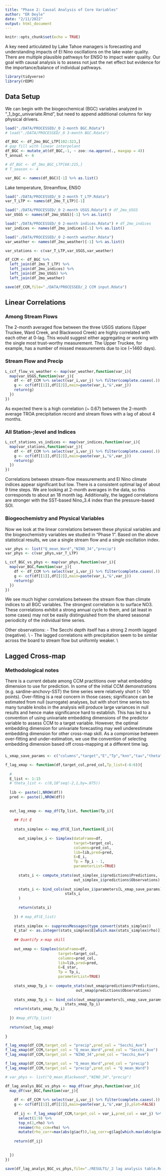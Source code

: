 ```yaml
---
title: "Phase 2: Causal Analysis of Core Variables"
author: "ER Deyle"
date: "2/11/2022"
output: html_document
---
```


```r
knitr::opts_chunk$set(echo = TRUE)
```

A key need articulated by Lake Tahoe managers is forecasting and understanding impacts of El Nino oscillations on the lake water quality. There are multiple plausible pathways for ENSO to impact water quality. Our goal with causal analysis is to assess not just the net effect but evidence for the importance/balance of individual pathways.

```r
library(tidyverse)
library(rEDM)
```

## Data Setup

We can begin with the biogeochemical (BGC) variables analyzed in "_1_bgc_univariate.Rmd", but need to append additional columns for key physical drivers.




```r
load("./DATA/PROCESSED/_0 2-month BGC.Rdata")
# load("./DATA/PROCESSED/_0 3-month BGC.Rdata")

df_BGC <- df_2mo_BGC_LTP[102:323,]
# gap fill with linear interpolant
df_BGC <- mutate_at(df_BGC,-1, ~ zoo::na.approx(., maxgap = 4))
T_annual <- 6

# df_BGC <- df_3mo_BGC_LTP[68:215,]
# T_season <- 4

var_BGC <- names(df_BGC)[-1] %>% as.list()
```

Lake temperature, Streamflow, ENSO

```r
load("./DATA/PROCESSED/_0 2-month T_LTP.Rdata")
var_T_LTP <- names(df_2mo_T_LTP)[-1] 

load("./DATA/PROCESSED/_0 2-month USGS.Rdata") # df_2mo_USGS
var_USGS <- names(df_2mo_USGS)[-1] %>% as.list()

load("./DATA/PROCESSED/_0 2-month indices.Rdata") # df_2mo_indices
var_indices <- names(df_2mo_indices)[-1] %>% as.list()

load("./DATA/PROCESSED/_0 2-month weather.Rdata")
var_weather <- names(df_2mo_weather)[-1] %>% as.list()

var_stations <- c(var_T_LTP,var_USGS,var_weather)
```

```r

df_CCM <- df_BGC %>%
  left_join(df_2mo_T_LTP) %>%
  left_join(df_2mo_indices) %>%
  left_join(df_2mo_USGS) %>%
  left_join(df_2mo_weather)

save(df_CCM,file="./DATA/PROCESSED/_2 CCM input.Rdata")

```


## Linear Correlations

### Among Stream Flows

The 2-month averaged flow between the three USGS stations (Upper Truckee, Ward Creek, and Blackwood Creek) are highly correlated with each other at 0-lag. This would suggest either aggregating or working with the single most trust-worthy measurement. The Upper Truckee, for example, has a number of missed measurements due to ice (~1460 days).

### Stream Flow and Precip

```r
L_ccf_flow_vs_weather <- map(var_weather,function(var_i){
  map(var_USGS,function(var_j){
    df <- df_CCM %>% select(var_i,var_j) %>% filter(complete.cases(.))
    g <- ccf(df[[1]],df[[2]],main=paste(var_i,"&",var_j))
    return(g)
  })
})
```

As expected there is a high correlation (~ 0.67) between the 2-month average TROA precipitation record and stream flows with a lag of about 4 months.

### All Station-;level and Indices

```r
L_ccf_stations_vs_indices <- map(var_indices,function(var_i){
  map(var_stations,function(var_j){
    df <- df_CCM %>% select(var_i,var_j) %>% filter(complete.cases(.))
    g <- ccf(df[[1]],df[[2]],main=paste(var_i,"&",var_j))
    return(g)
  })
})
```
Correlations between stream-flow measurements and El Nino climate indices appear significant but low. There is a consistent optimal lag of about 9 time steps. We are looking at 2-month averages in the data, so this corresponds to about an 18 month lag. Additionally, the lagged correlations are stronger with the SST-based Nino_3.4 index than the pressure-based SOI.


### Biogeochemistry and Physical Variables

Now we look at the linear correlations between these physical variables and the biogeochemistry variables we studied in "Phase 1". Based on the above statistical results, we use a single stream flow and a single oscillation index.

```r
var_phys <- list("Q_mean_Ward","NINO_34","precip")
var_phys <- c(var_phys,var_T_LTP)

L_ccf_BGC_vs_phys <- map(var_phys,function(var_i){
  map(var_BGC,function(var_j){
    df <- df_CCM %>% select(var_i,var_j) %>% filter(complete.cases(.))
    g <- ccf(df[[1]],df[[2]],main=paste(var_i,"&",var_j))
    return(g)
  })
})
```

We see much higher correlations between the stream flow than climate indices to all BGC variables. The strongest correlation is to surface NO3. These correlations exhibit a strong annual cycle to them, and (at least in some cases) may not be easily distinguished from the shared seasonal periodicity of the individual time series.

Other observations:
- The Secchi depth itself has a strong 2 month lagged (negative). \\
- The lagged correlations with precipitation seem to be similar across the board to stream flow but uniformly weaker. \\


## Lagged Cross-map

### Methodological notes

There is a current debate among CCM practitions over what embedding dimension to use for prediction. In some of the initial CCM demonstrations (e.g. sardine-anchovy-SST) the time series were relatively short (< 100 points). Over-fitting is a real concern in those cases;  significance can be estimated from null (surrogate) analyses, but with short time series too many tunable knobs in the analysis will produce large variances in null results and hence make significance hard to establish. This has led to a convention of using univariate embedding dimensions of the predictor variable to assess CCM to a target variable. However, the optimal embedding dimension for univariate forecasting may well underestimate embedding dimension for other cross-map skill. As a compromise between over-fitting and under-estimation, we use the convention of selecting embedding dimension based off cross-mapping at a different time lag.

###

```r
L_xmap_save_params <- c("columns","target","E","Tp","knn","tau","theta")

f_lag_xmap <- function(df,target_col,pred_col,Tp_list=(-6:6)){
  
  #
  E_list <- 1:15
  # theta_list <- c(0,10^seq(-2,1,by=.075))
  
  lib <- paste(1,NROW(df))
  pred <- paste(1,NROW(df))
  
  
  out_lag_xmap <- map_df(Tp_list, function(Tp_i){
    
    ## Fit E
    
    stats_simplex <- map_df(E_list,function(E_i){
      
      out_simplex_i <- Simplex(dataFrame=df,
                               target=target_col,
                               columns=pred_col,
                               lib=lib,pred=pred,
                               E=E_i,
                               Tp = Tp_i - 1,
                               parameterList=TRUE)
      
      stats_i <- compute_stats(out_simplex_i$predictions$Predictions,
                               out_simplex_i$predictions$Observations)
      
      stats_i <- bind_cols(out_simplex_i$parameters[L_xmap_save_params],
                           stats_i
      )
      
      return(stats_i)
      
    }) # map_df(E_list)
    
    stats_simplex <- suppressMessages(type_convert(stats_simplex))
    E_star <- as.integer(stats_simplex$E[which.max(stats_simplex$rho)])
    
    ## Quantify x-map skill
    
    out_xmap <- Simplex(dataFrame=df,
                        target=target_col,
                        columns=pred_col,
                        lib=lib,pred=pred,
                        E=E_star,
                        Tp = Tp_i,
                        parameterList=TRUE)
    
    stats_xmap_Tp_i <- compute_stats(out_xmap$predictions$Predictions,
                                out_xmap$predictions$Observations)
    
    stats_xmap_Tp_i <- bind_cols(out_xmap$parameters[L_xmap_save_params],
                           stats_xmap_Tp_i)
    return(stats_xmap_Tp_i)
    
  }) #map_df(Tp_list)
  
  return(out_lag_xmap)
  
}

```


```r
f_lag_xmap(df_CCM,target_col = "precip",pred_col = "Secchi_Ave")
f_lag_xmap(df_CCM,target_col = "Q_mean_Ward",pred_col = "Secchi_Ave")
f_lag_xmap(df_CCM,target_col = "NINO_34",pred_col = "Secchi_Ave")

f_lag_xmap(df_CCM,target_col = "Q_mean_Ward",pred_col = "precip")
f_lag_xmap(df_CCM,target_col = "precip",pred_col = "Q_mean_Ward")
```

```r
# var_phys <- list("Q_mean_Blackwood","NINO_34","precip")

```


```r
df_lag_analys_BGC_vs_phys <- map_df(var_phys,function(var_i){
  map_df(var_BGC,function(var_j){
    
    df <- df_CCM %>% select(var_i,var_j) %>% filter(complete.cases(.))
    g <- ccf(df[[1]],df[[2]],main=paste(var_i,"&",var_j),plot=FALSE)
    
    df_ij <- f_lag_xmap(df_CCM,target_col = var_i,pred_col = var_j) %>%
      select(1:9) %>%
      top_n(1,rho) %>%
      rename(rho_ccm=rho) %>%
      mutate(rho_corr=max(abs(g$acf)),lag_corr=g$lag[which.max(abs(g$acf))])
    
    return(df_ij)
      
    
  })
})

save(df_lag_analys_BGC_vs_phys,file="./RESULTS/_2 lag analysis table.Rdata")
```
